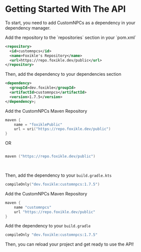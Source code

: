
# Getting Started With The API

To start, you need to add CustomNPCs as a dependency in your dependency manager.

<Tabs>
<TabItem value="Maven" label="Maven">
Add the repository to the `repositories` section in your `pom.xml`

```xml
<repository>
  <id>customnpcs</id>
  <name>Foxikle's Repository</name>
  <url>https://repo.foxikle.dev/public</url>
</repository>
```

Then, add the dependency to your dependencies section
```xml
<dependency>
  <groupId>dev.foxikle</groupId>
  <artifactId>customnpcs</artifactId>
  <version>1.7.5</version>
</dependency>;
```
</TabItem>
<TabItem label="Gradle (kotlin)" value="Gradle (kotlin)">

Add the CustomNPCs Maven Repository

```kotlin
maven {
    name = "foxiklePublic"
    url = uri("https://repo.foxikle.dev/public")
}
```

 OR

```kotlin

maven ("https://repo.foxikle.dev/public")
```


<br/>

Then, add the dependency to your `build.gradle.kts`
```kotlin
compileOnly("dev.foxikle:customnpcs:1.7.5")
```

</TabItem>
<TabItem label="Gradle (Groovy)" value="groovy-dsl">

Add the CustomNPCs Maven Repository


```groovy
maven {
    name "customnpcs"
    url "https://repo.foxikle.dev/public"
}
```

Add the dependency to your `build.gradle`
```groovy
compileOnly "dev.foxikle:customnpcs:1.7.5"
```

</TabItem>
</Tabs>


Then, you can reload your project and get ready to use the API!
